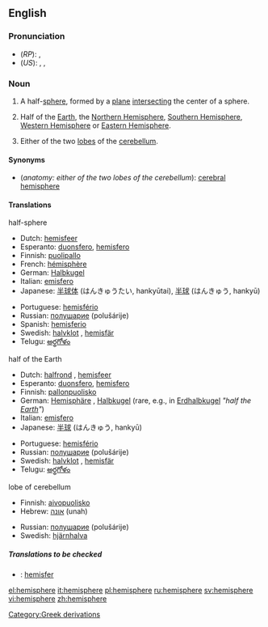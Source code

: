 ==English==

===Pronunciation===
*(''RP''): {{IPA|/ˈhɛmɪsfɪə/}}, {{SAMPA|/"hEmIsfI@/}}
*(''US''): {{AHD|hĕ'mĭsfîr}}, {{IPA|/ˈhɛmɪsfɪər/}}, {{SAMPA|/"hEmIsfI@`/}}

===Noun===
{{en-noun}}

#<!--NHalfSphere-->{{geometry}} A half-[[sphere]], formed by a [[plane]] [[intersect]]ing the center of a sphere.
#<!--NHalfPlanet-->{{geography}} Half of the [[Earth]], the [[Northern Hemisphere]], [[Southern Hemisphere]], [[Western Hemisphere]] or [[Eastern Hemisphere]].
#<!--NHalfBrain-->{{anatomy}} Either of the two [[lobe]]s of the [[cerebellum]].

====Synonyms====
*(''anatomy: either of the two lobes of the cerebellum''): [[cerebral hemisphere]]

====Translations====
;half-sphere
{{top}}
*Dutch: [[hemisfeer]] {{m}}
*Esperanto: [[duonsfero]], [[hemisfero]]
*Finnish: [[puolipallo]]
*French: [[hémisphère]] {{m}}
*German: [[Halbkugel]] {{f}}
*Italian: [[emisfero]]
*Japanese: [[半球体]] (はんきゅうたい, hankyūtai), [[半球]] (はんきゅう, hankyū)
{{mid}}
*Portuguese: [[hemisfério]] {{m}}
*Russian: [[полушарие]] (polušárije) {{n}}
*Spanish: [[hemisferio]] {{m}}
*Swedish: [[halvklot]] {{c}}, [[hemisfär]] {{c}}
*Telugu: [[అర్థగోళం]]
{{bottom}}

;half of the Earth
{{top}}
*Dutch: [[halfrond]] {{n}}, [[hemisfeer]] {{m}}
*Esperanto: [[duonsfero]], [[hemisfero]]
*Finnish: [[pallonpuolisko]]
*German: [[Hemisphäre]] {{f}}, [[Halbkugel]] {{f}} (rare, e.g., in [[Erdhalbkugel]] ''"half the [[Earth]]"'')
*Italian: [[emisfero]]
*Japanese: [[半球]] (はんきゅう, hankyū)
{{mid}}
*Portuguese: [[hemisfério]] {{m}}
*Russian: [[полушарие]] (polušárije) {{n}}
*Swedish: [[halvklot]] {{c}}, [[hemisfär]] {{c}}
*Telugu: [[అర్థగోళం]]
{{bottom}}

;lobe of cerebellum
{{top}}
*Finnish: [[aivopuolisko]]
*Hebrew: [[אוּנָה|אונה]] (unah) {{f}}
{{mid}}
*Russian: [[полушарие]] (polušárije) {{n}}
*Swedish: [[hjärnhalva]] {{c}}
{{bottom}}

=====Translations to be checked=====
<!--Remove this section once all of the translations below have been moved into the tables above.-->
{{checktrans}}

*{{ttbc|Indonesian}}: [[hemisfer]]

[[Category:Greek derivations]]

[[el:hemisphere]]
[[it:hemisphere]]
[[pl:hemisphere]]
[[ru:hemisphere]]
[[sv:hemisphere]]
[[vi:hemisphere]]
[[zh:hemisphere]]